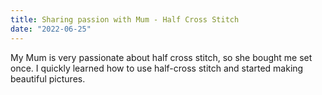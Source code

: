```yaml
---
title: Sharing passion with Mum - Half Cross Stitch
date: "2022-06-25"
---
```


My Mum is very passionate about half cross stitch, so she bought me set once.
I quickly learned how to use half-cross stitch and started making beautiful pictures.